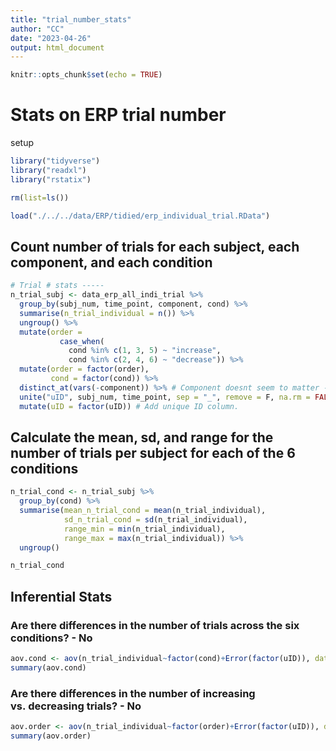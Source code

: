```yaml
---
title: "trial_number_stats"
author: "CC"
date: "2023-04-26"
output: html_document
---
```


```r
knitr::opts_chunk$set(echo = TRUE)
```

# Stats on ERP trial number

setup
```r

library("tidyverse")
library("readxl")
library("rstatix")

rm(list=ls())

load("./../../data/ERP/tidied/erp_individual_trial.RData")

```

## Count number of trials for each subject, each component, and each condition
```r
# Trial # stats -----
n_trial_subj <- data_erp_all_indi_trial %>%
  group_by(subj_num, time_point, component, cond) %>%
  summarise(n_trial_individual = n()) %>%
  ungroup() %>%
  mutate(order =
           case_when(
             cond %in% c(1, 3, 5) ~ "increase",
             cond %in% c(2, 4, 6) ~ "decrease")) %>%
  mutate(order = factor(order),
         cond = factor(cond)) %>% 
  distinct_at(vars(-component)) %>% # Component doesnt seem to matter - numbers are the same across components. Remove redundant info. 
  unite("uID", subj_num, time_point, sep = "_", remove = F, na.rm = FALSE) %>%
  mutate(uID = factor(uID)) # Add unique ID column.
```


## Calculate the mean, sd, and range for the number of trials per subject for each of the 6 conditions
```r
n_trial_cond <- n_trial_subj %>%
  group_by(cond) %>%
  summarise(mean_n_trial_cond = mean(n_trial_individual),
            sd_n_trial_cond = sd(n_trial_individual),
            range_min = min(n_trial_individual),
            range_max = max(n_trial_individual)) %>%
  ungroup() 
```

```r
n_trial_cond
```

## Inferential Stats
### Are there differences in the number of trials across the six conditions? - No
```r
aov.cond <- aov(n_trial_individual~factor(cond)+Error(factor(uID)), data = n_trial_subj)
summary(aov.cond)
```

### Are there differences in the number of increasing vs. decreasing trials? - No
```r
aov.order <- aov(n_trial_individual~factor(order)+Error(factor(uID)), data = n_trial_subj)
summary(aov.order)
```

